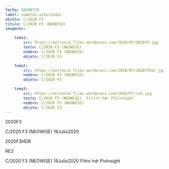 ```yaml
---
fecha: 20200719
label: cometas-asteroides
objeto: C/2020 F3
titulo: C/2020 F3 (NEOWISE)
imagenes:

	toma1:
		src: https://astroccd.files.wordpress.com/2020/07/2020f3.jpg
		texto: C/2020 F3 (NEOWISE) 
		nombre: C/2020 F3 (NEOWISE)
		objeto: C/2020 F3

	toma2:
		src: https://astroccd.files.wordpress.com/2020/07/2020f3hdr.jpg
		nombre: C/2020 F3 (NEOWISE)
		objeto: C/2020 F3

	toma3:
		src: https://astroccd.files.wordpress.com/2020/07/re3.jpg
		texto: C/2020 F3 (NEOWISE)  Filtro hdr Pixlnsight
		nombre: C/2020 F3 (NEOWISE)
		objeto: C/2020 F3
---
```


<Imagen src="https://astroccd.files.wordpress.com/2020/07/2020f3.jpg" />

2020F3

C/2020 F3 (NEOWISE) 19Julio2020
<Imagen src="https://astroccd.files.wordpress.com/2020/07/2020f3hdr.jpg" />

2020F3HDR
<Imagen src="https://astroccd.files.wordpress.com/2020/07/re3.jpg" />

RE3

C/2020 F3 (NEOWISE) 19Julio2020 Filtro hdr Pixlnsight